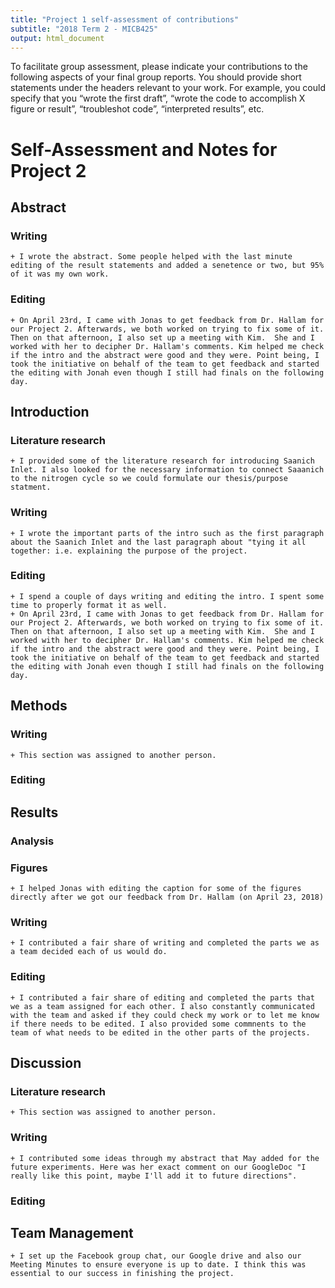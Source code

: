 ```yaml
---
title: "Project 1 self-assessment of contributions"
subtitle: "2018 Term 2 - MICB425"
output: html_document
---
```

To facilitate group assessment, please indicate your contributions to the following aspects of your final group reports. You should provide short statements under the headers relevant to your work. For example, you could specify that you "wrote the first draft", "wrote the code to accomplish X figure or result", "troubleshot code", "interpreted results", etc.

# Self-Assessment and Notes for Project 2

## Abstract
### Writing
    + I wrote the abstract. Some people helped with the last minute editing of the result statements and added a senetence or two, but 95% of it was my own work.

### Editing
    + On April 23rd, I came with Jonas to get feedback from Dr. Hallam for our Project 2. Afterwards, we both worked on trying to fix some of it. Then on that afternoon, I also set up a meeting with Kim.  She and I worked with her to decipher Dr. Hallam's comments. Kim helped me check if the intro and the abstract were good and they were. Point being, I took the initiative on behalf of the team to get feedback and started the editing with Jonah even though I still had finals on the following day. 

## Introduction
### Literature research
    + I provided some of the literature research for introducing Saanich Inlet. I also looked for the necessary information to connect Saaanich to the nitrogen cycle so we could formulate our thesis/purpose statment. 
    
### Writing
    + I wrote the important parts of the intro such as the first paragraph about the Saanich Inlet and the last paragraph about "tying it all together: i.e. explaining the purpose of the project.

### Editing
    + I spend a couple of days writing and editing the intro. I spent some time to properly format it as well.
    + On April 23rd, I came with Jonas to get feedback from Dr. Hallam for our Project 2. Afterwards, we both worked on trying to fix some of it. Then on that afternoon, I also set up a meeting with Kim.  She and I worked with her to decipher Dr. Hallam's comments. Kim helped me check if the intro and the abstract were good and they were. Point being, I took the initiative on behalf of the team to get feedback and started the editing with Jonah even though I still had finals on the following day. 

## Methods
### Writing
    + This section was assigned to another person.
    
### Editing


## Results
    
### Analysis 


### Figures
    + I helped Jonas with editing the caption for some of the figures directly after we got our feedback from Dr. Hallam (on April 23, 2018)
    
### Writing
    + I contributed a fair share of writing and completed the parts we as a team decided each of us would do.

### Editing
    + I contributed a fair share of editing and completed the parts that we as a team assigned for each other. I also constantly communicated with the team and asked if they could check my work or to let me know if there needs to be edited. I also provided some commnents to the team of what needs to be edited in the other parts of the projects.
    
## Discussion
### Literature research
    + This section was assigned to another person.
    
### Writing
    + I contributed some ideas through my abstract that May added for the future experiments. Here was her exact comment on our GoogleDoc "I really like this point, maybe I'll add it to future directions".
    
### Editing

## Team Management 
    + I set up the Facebook group chat, our Google drive and also our Meeting Minutes to ensure everyone is up to date. I think this was essential to our success in finishing the project. 


